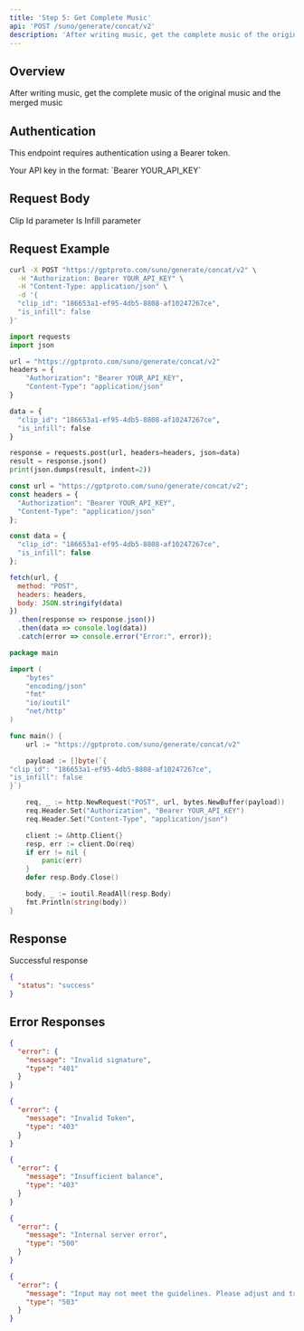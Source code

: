 ```yaml
---
title: 'Step 5: Get Complete Music'
api: 'POST /suno/generate/concat/v2'
description: 'After writing music, get the complete music of the original music and the merged music'
---
```


## Overview

After writing music, get the complete music of the original music and the merged music

## Authentication

This endpoint requires authentication using a Bearer token.

<ParamField header="Authorization" type="string" required default="sk-***********">
  Your API key in the format: `Bearer YOUR_API_KEY`
</ParamField>

## Request Body

<ParamField body="clip_id" type="string"  default="186653a1-ef95-4db5-8808-af10247267ce">
  Clip Id parameter
</ParamField>

<ParamField body="is_infill" type="boolean"  default="false">
  Is Infill parameter
</ParamField>

## Request Example

<CodeGroup>

```bash cURL
curl -X POST "https://gptproto.com/suno/generate/concat/v2" \
  -H "Authorization: Bearer YOUR_API_KEY" \
  -H "Content-Type: application/json" \
  -d '{
  "clip_id": "186653a1-ef95-4db5-8808-af10247267ce",
  "is_infill": false
}'
```

```python Python
import requests
import json

url = "https://gptproto.com/suno/generate/concat/v2"
headers = {
    "Authorization": "Bearer YOUR_API_KEY",
    "Content-Type": "application/json"
}

data = {
  "clip_id": "186653a1-ef95-4db5-8808-af10247267ce",
  "is_infill": false
}

response = requests.post(url, headers=headers, json=data)
result = response.json()
print(json.dumps(result, indent=2))
```

```javascript JavaScript
const url = "https://gptproto.com/suno/generate/concat/v2";
const headers = {
  "Authorization": "Bearer YOUR_API_KEY",
  "Content-Type": "application/json"
};

const data = {
  "clip_id": "186653a1-ef95-4db5-8808-af10247267ce",
  "is_infill": false
};

fetch(url, {
  method: "POST",
  headers: headers,
  body: JSON.stringify(data)
})
  .then(response => response.json())
  .then(data => console.log(data))
  .catch(error => console.error("Error:", error));
```

```go Go
package main

import (
    "bytes"
    "encoding/json"
    "fmt"
    "io/ioutil"
    "net/http"
)

func main() {
    url := "https://gptproto.com/suno/generate/concat/v2"

    payload := []byte(`{
"clip_id": "186653a1-ef95-4db5-8808-af10247267ce",
"is_infill": false
}`)

    req, _ := http.NewRequest("POST", url, bytes.NewBuffer(payload))
    req.Header.Set("Authorization", "Bearer YOUR_API_KEY")
    req.Header.Set("Content-Type", "application/json")

    client := &http.Client{}
    resp, err := client.Do(req)
    if err != nil {
        panic(err)
    }
    defer resp.Body.Close()

    body, _ := ioutil.ReadAll(resp.Body)
    fmt.Println(string(body))
}
```

</CodeGroup>

## Response

<ResponseField name="Success" type="200">
  Successful response

```json
{
  "status": "success"
}
```
</ResponseField>

## Error Responses

<ResponseExample>

```json 401 - Invalid signature
{
  "error": {
    "message": "Invalid signature",
    "type": "401"
  }
}
```

```json 403 - Invalid Token
{
  "error": {
    "message": "Invalid Token",
    "type": "403"
  }
}
```

```json 403 - Insufficient balance
{
  "error": {
    "message": "Insufficient balance",
    "type": "403"
  }
}
```

```json 500 - Internal server error
{
  "error": {
    "message": "Internal server error",
    "type": "500"
  }
}
```

```json 503 - Content policy violation
{
  "error": {
    "message": "Input may not meet the guidelines. Please adjust and try again.",
    "type": "503"
  }
}
```

</ResponseExample>

